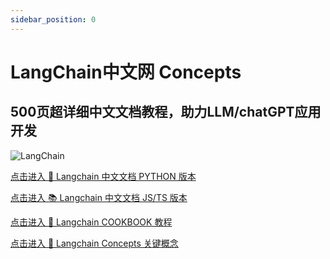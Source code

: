 ```yaml
---
sidebar_position: 0
---
```


# LangChain中文网 Concepts

## 500页超详细中文文档教程，助力LLM/chatGPT应用开发

![LangChain](https://pica.zhimg.com/50/v2-56e8bbb52aa271012541c1fe1ceb11a2_r.gif 'LangChain中文网')


[点击进入 🚀  Langchain 中文文档 PYTHON 版本](https://python.langchain.com.cn/docs/get_started/introduction)

[点击进入 📚  Langchain 中文文档 JS/TS 版本](https://js.langchain.com.cn/docs/)

[点击进入 📃 Langchain COOKBOOK 教程](https://cookbook.langchain.com.cn/docs/)

[点击进入 🚀  Langchain Concepts 关键概念 ](https://docs.langchain.com.cn/docs/)